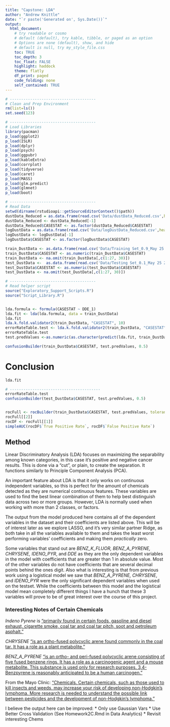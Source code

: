 ```yaml
---
title: "Capstone: LDA"
author: "Andrew Knittle"
date: "`r paste('Generated on', Sys.Date())`" 
output: 
  html_document: 
    # try readable or cosmo
    # default (default), try kable, tibble, or paged as an option
    # Options are none (default), show, and hide
    # default is null, try my_style_file.css
    toc: TRUE
    toc_depth: 3
    toc_float: FALSE
    highlight: haddock
    theme: flatly
    df_print: paged
    code_folding: none
    self_contained: TRUE
---
```


```r
# --------------------------------------
# Clean and Prep Environment
rm(list=ls())
set.seed(123)

# --------------------------------------
# Load Libraries
library(pacman)
p_load(ggplot2)
p_load(ISLR)
p_load(dplyr)
p_load(psych)
p_load(ggpubr)
p_load(kableExtra)
p_load(corrplot)
p_load(tidyverse)
p_load(caret)
p_load(MASS)
p_load(glm.predict)
p_load(glmnet)
p_load(boot)

# --------------------------------------
# Read Data
setwd(dirname(rstudioapi::getSourceEditorContext()$path))
dustData_Reduced = as.data.frame(read.csv('Data/dustData_Reduced.csv',header=T,sep=','))
dustData_Reduced <- dustData_Reduced[-1]
dustData_Reduced$CASESTAT <- as.factor(dustData_Reduced$CASESTAT)
logDustData = as.data.frame(read.csv('Data/logDustData_Reduced.csv',header=T,sep=','))
logDustData <- logDustData[-1]
logDustData$CASESTAT <- as.factor(logDustData$CASESTAT)

train_DustData <- as.data.frame(read.csv('Data/Training Set_0.9_May 25 2021.csv',header=T,sep=','))[-1]
train_DustData$CASESTAT <- as.numeric(train_DustData$CASESTAT)
train_DustData <- na.omit(train_DustData[,c(1:27, 30)])
test_DustData <-  as.data.frame(read.csv('Data/Testing Set_0.1_May 25 2021.csv',header=T,sep=','))[-1]
test_DustData$CASESTAT <- as.numeric(test_DustData$CASESTAT)
test_DustData <- na.omit(test_DustData[,c(1:27, 30)])

# --------------------------------------
# Read helper script
source("Exploratory_Support_Scripts.R")
source("Script_Library.R")



```




```r

lda.formula <- formula(CASESTAT ~ DDE_1)
lda.fit <- lda(lda.formula, data = train_DustData)
lda.fit
lda.k.fold.validator2(train_DustData, "CASESTAT", 10)
errorRateTable.test <- lda.k.fold.validator2(train_DustData, "CASESTAT", 10)
errorRateTable.test
test.predValues <-as.numeric(as.character(predict(lda.fit, train_DustData)$class))

confusionBuilder(train_DustData$CASESTAT, test.predValues, 0.5)

```


# Conclusion

```r


lda.fit

# ----------------------------------------
errorRateTable.test
confusionBuilder(test_DustData$CASESTAT, test.predValues, 0.5)


rocFull <- rocBuilder(train_DustData$CASESTAT, test.predValues, toleranceVec = seq(0,1,0.001))
rocFull[[2]]
rocDF <- rocFull[[1]]
simpleAUC(rocDF$`True Positive Rate`, rocDF$`False Positive Rate`)

```

## Method

Linear Discriminatory Analysis (LDA) focuses on maximizing the separability among known categories, in this case it's positive and negative cancer results. This is done via a "cut", or plain, to create the separation. It functions similarly to Principle Component Analysis (PCA).

An important feature about LDA is that it only works on continuous independent variables, so this is perfect for the amount of chemicals detected as they are numerical continuous features. These variables are used to find the best linear combination of them to help best distinguish data across two or more groups. However, LDA is normally used when working with more than 2 classes, or factors.

The output from the model produced here contains all of the dependent variables in the dataset and their coefficients are listed above. This will be of interest later as we explore LASSO, and it's very similar partner Ridge, as both take in all the variables available to them and takes the least worst performing variables' coefficients and making them *practically* zero.

Some variables that stand out are *BENZ_K_FLUOR, BENZ_A_PYRENE, CHRYSENE, IDENO_PYR*, and *DDE* as they are the only dependent variables in the model with coefficients that are greater than 1 in absolute value. Most of the other variables do not have coefficients that are several decimal points behind the ones digit. Also what is interesting is that from previous work using a logistical model we saw that *BENZ_A_PYRENE, CHRYSENE*, and *IDENO_PYR* were the only significant dependent variables when used on the testset. While the coefficients between this model and the logistical model mean completely different things I have a hunch that these 3 variables will prove to be of great interest over the course of this project.

### Interesting Notes of Certain Chemicals

*Indeno Pyrene* is ["primarily found in certain foods, gasoline and diesel exhaust, cigarette smoke, coal tar and coal tar pitch, soot and petroleum asphalt."](https://pubchem.ncbi.nlm.nih.gov/compound/Indeno_1_2_3-cd_pyrene#:~:text=Indeno%5B1%2C2%2C3%2Dcd%5Dpyrene%20is,pitch%2C%20soot%20and%20petroleum%20asphalt.)

*CHRYSENE* ["is an ortho-fused polycyclic arene found commonly in the coal tar. It has a role as a plant metabolite."](https://pubchem.ncbi.nlm.nih.gov/compound/Chrysene)

*BENZ_A_PYRENE* ["is an ortho- and peri-fused polycyclic arene consisting of five fused benzene rings. It has a role as a carcinogenic agent and a mouse metabolite. This substance is used only for research purposes. 3,4-Benzpyrene is reasonably anticipated to be a human carcinogen." ](https://pubchem.ncbi.nlm.nih.gov/compound/Benzo_a_pyrene)

From the Mayo Clinic: ["Chemicals. Certain chemicals, such as those used to kill insects and weeds, may increase your risk of developing non-Hodgkin's lymphoma. More research is needed to understand the possible link between pesticides and the development of non-Hodgkin's lymphoma."](https://www.mayoclinic.org/diseases-conditions/non-hodgkins-lymphoma/symptoms-causes/syc-20375680)


<REVIST THIS>
I believe the output here can be improved:
  * Only use Gaussian Vars
  * Use Better Cross Validation (See Homework2C.Rmd in Data Analytics)
  * Revisit interesting Chems





